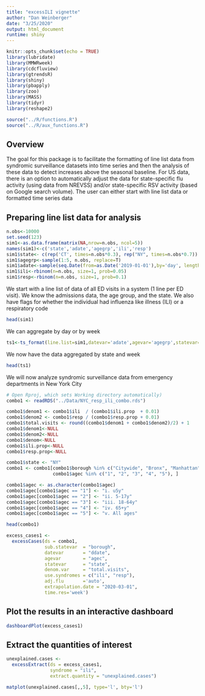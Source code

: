 ```yaml
---
title: "excessILI vignette"
author: "Dan Weinberger"
date: "3/25/2020"
output: html_document
runtime: shiny
---
```


```r
knitr::opts_chunk$set(echo = TRUE)
library(lubridate)
library(MMWRweek)
library(cdcfluview)
library(gtrendsR)
library(shiny)
library(pbapply)
library(zoo)
library(MASS)
library(tidyr)
library(reshape2)
```

```r
source("../R/functions.R")
source("../R/aux_functions.R")
```

## Overview
The goal for this package is to facilitate the formatting of line list data from syndromic surveillance datasets into time series and then the analysis of these data to detect increases above the seasonal baseline. For US data, there is an option to automatically adjust the data for state-specific flu activity (using data from NREVSS) and/or state-specific RSV activity (based on Google search volume). The user can either start with line list data or formatted time series data

## Preparing line list data for analysis

```r
n.obs<-10000
set.seed(123)
sim1<-as.data.frame(matrix(NA,nrow=n.obs, ncol=5))
names(sim1)<-c('state','adate','agegrp','ili','resp')
sim1$state<- c(rep('CT', times=n.obs*0.3), rep("NY", times=n.obs*0.7))
sim1$agegrp<-sample(1:5, n.obs, replace=T)
sim1$adate<-sample(seq.Date(from=as.Date('2019-01-01'),by='day', length.out=500), 1000, replace=T)
sim1$ili<-rbinom(n=n.obs, size=1, prob=0.05)
sim1$resp<-rbinom(n=n.obs, size=1, prob=0.1)
```

We start with a line list of data of all ED visits in a system (1 line per ED visit). We know the admissions data, the age group, and the state. We also have flags for whether the individual had influenza like illness (ILI) or a respiratory code
```r
head(sim1)
```
We can aggregate by day or by week
```r
ts1<-ts_format(line.list=sim1,datevar='adate',agevar='agegrp',statevar='state', syndromes=c('ili','resp'),resolution='week')
```

We now have the data aggregated by state and week
```r
head(ts1)
```

We will now analyze syndromic surveillance data from emergency departments in New York City
```r
# Open Rproj, which sets Working directory automatically)
combo1 <- readRDS("../Data/NYC_resp_ili_combo.rds")

combo1$denom1 <- combo1$ili  / (combo1$ili.prop  + 0.01)
combo1$denom2 <- combo1$resp / (combo1$resp.prop + 0.01)
combo1$total.visits <- round((combo1$denom1 + combo1$denom2)/2) + 1
combo1$denom1<-NULL
combo1$denom2<-NULL
combo1$denom<-NULL
combo1$ili.prop<-NULL
combo1$resp.prop<-NULL

combo1$state <- "NY"
combo1 <- combo1[combo1$borough %in% c("Citywide", "Bronx", "Manhattan") &
                 combo1$agec %in% c("1", "2", "3", "4", "5"), ]

combo1$agec <- as.character(combo1$agec)
combo1$agec[combo1$agec == "1"] <- "i. u5y"
combo1$agec[combo1$agec == "2"] <- "ii. 5-17y"
combo1$agec[combo1$agec == "3"] <- "iii. 18-64y"
combo1$agec[combo1$agec == "4"] <- "iv. 65+y"
combo1$agec[combo1$agec == "5"] <- "v. All ages"
```

```r
head(combo1)
```

```r
excess_cases1 <-
  excessCases(ds = combo1,
              sub.statevar  = "borough",
              datevar       = "ddate", 
              agevar        = "agec",
              statevar      = "state",
              denom.var     = "total.visits",
              use.syndromes = c("ili", "resp"),
              adj.flu       ='auto',
              extrapolation.date = "2020-03-01",
              time.res='week')
```

## Plot the results in an interactive dashboard

```r
dashboardPlot(excess_cases1)
```
## Extract the quantities of interest

```r
unexplained.cases <-
  excessExtract(ds = excess_cases1,
                syndrome = "ili",
                extract.quantity = "unexplained.cases")
```

```r
matplot(unexplained.cases[,,5], type='l', bty='l')
```




